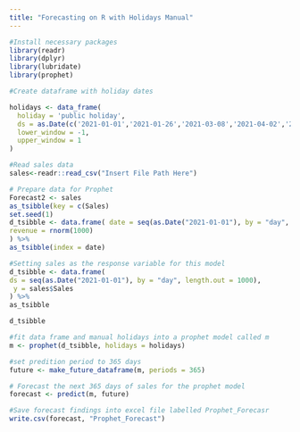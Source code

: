 ---
title: "Forecasting on R with Holidays Manual"
---

```{r}
#Install necessary packages
library(readr)
library(dplyr)
library(lubridate)
library(prophet)
```
```{r}
#Create dataframe with holiday dates

holidays <- data_frame(
  holiday = 'public holiday',
  ds = as.Date(c('2021-01-01','2021-01-26','2021-03-08','2021-04-02','2021-04-03','2021-04-04','2021-04-05','2021-04-26','2021-05-31','2021-06-14','2021-10-04','2021-12-25','2021-12-26','2021-12-27','2021-12-28','2021-04-25','2021-08-02','2021-05-03','2021-12-24','2021-12-31','2021-04-06','2021-09-24','2021-11-02','2021-03-01','2021-06-07','2021-09-27','2022-01-01','2022-01-03','2022-01-26','2022-03-14','2022-04-15','2022-04-16','2022-04-17','2022-04-18','2022-04-25','2022-05-30','2022-06-13','2022-10-03','2022-12-25','2022-12-26','2022-12-27','2022-08-01','2022-05-02','2022-12-24','2022-12-31','2022-04-19','2022-09-23','2022-11-01','2022-03-07','2022-06-06','2022-09-26','2023-01-01','2023-01-02','2023-01-26','2023-03-13','2023-04-07','2023-04-08','2023-04-09','2023-04-10','2023-04-25','2023-05-29','2023-06-12','2023-10-02','2023-12-25','2023-12-26','2023-08-07','2023-05-01','2023-12-24','2023-12-31','2023-08-16','2023-04-11','2023-09-29','2023-11-07','2023-03-06','2023-06-05','2023-09-25','2024-01-01','2024-01-26','2024-03-11','2024-03-29','2024-03-30','2024-03-31','2024-04-01','2024-04-25','2024-05-27','2024-06-10','2024-10-07','2024-12-25','2024-12-26','2024-08-05','2024-05-06','2024-12-24','2024-12-31','2024-08-14','2024-04-02','2024-09-27','2024-11-05','2024-03-04','2024-06-03','2024-09-29')),
  lower_window = -1,
  upper_window = 1
)
```
```{r}
#Read sales data
sales<-readr::read_csv("Insert File Path Here")
```


```{r}
# Prepare data for Prophet
Forecast2 <- sales
as_tsibble(key = c(Sales)
set.seed(1)
d_tsibble <- data.frame( date = seq(as.Date("2021-01-01"), by = "day", length.out = 1000),
revenue = rnorm(1000)
) %>%
as_tsibble(index = date)
```

```{r}
#Setting sales as the response variable for this model
d_tsibble <- data.frame(
ds = seq(as.Date("2021-01-01"), by = "day", length.out = 1000),
 y = sales$Sales
) %>%
as_tsibble

d_tsibble
```

```{r}
#fit data frame and manual holidays into a prophet model called m
m <- prophet(d_tsibble, holidays = holidays)
```
```{r}
#set predition period to 365 days
future <- make_future_dataframe(m, periods = 365)
```

```{r}
# Forecast the next 365 days of sales for the prophet model 
forecast <- predict(m, future)
```

```{r}
#Save forecast findings into excel file labelled Prophet_Forecasr
write.csv(forecast, "Prophet_Forecast")
```

